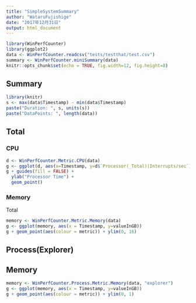 ---
title: "SimpleSystemSummary"
author: "WataruFujishige"
date: "2017年12月31日"
output: html_document
---

```{r setup, include=FALSE}
library(WinPerfCounter)
library(ggplot2)
data <- WinPerfCounter.readcsv("tests/testthat/test.csv")
summary <- WinPerfCounter.miniSummary(data)
knitr::opts_chunk$set(echo = TRUE, fig.width=12, fig.height=8)
```

## Summary

```{r echo=FALSE, warning=FALSE, asis=TRUE}
library(knitr)
s <- max(data$Timestamp) - min(data$Timestamp)
paste("Duration: ", s, units(s))
paste("DataPoints: ", length(data))
```

## Total

### CPU

```{r, echo=FALSE}
d <- WinPerfCounter.Metric.CPU(data)
g <- ggplot(d, aes(x=Timestamp, y=d$`Processor(_Total)|Interrupts/sec`))
g + guides(fill = FALSE) + 
  ylab("Processor Time") + 
  geom_point()
```

### Memory

Total

```{r, echo=FALSE, warning=FALSE}
memory <- WinPerfCounter.Metric.Memory(data)
g <- ggplot(memory, aes(x = Timestamp, y=valueInGB))
g + geom_point(aes(colour = metric)) + ylim(0, 16)
```

## Process(Explorer)

## Memory

```{r, echo=FALSE, warning=FALSE}
memory <- WinPerfCounter.Process.Metric.Memory(data, "explorer")
g <- ggplot(memory, aes(x = Timestamp, y=valueInGB))
g + geom_point(aes(colour = metric)) + ylim(0, 1)
```


